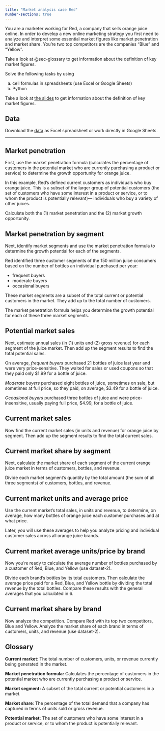 ```yaml
---
title: "Market analysis case Red"
number-sections: true
---
```


You are a marketer working for Red, a company that sells orange juice online. In order to develop a new online marketing strategy you first need to analyze and interpret some essential market figures like market penetration and market share. You’re two top competitors are the companies “Blue” and “Yellow”. 

::: {.callout-note}
Take a look at @sec-glossary to get information about the definition of key market figures.
:::

Solve the following tasks by using 

a) cell formulas in spreadsheets (use Excel or Google Sheets) 
b) Python 



::: {.callout-note}
Take a look at [the slides](/slide.qmd) to get information about the definition of key market figures.
:::

::: {.callout-tip}
## Data

Download the [data](https://docs.google.com/spreadsheets/d/1MlwDNgvhwJoQoh1_-HZsjKK5PW0ZdeQMKQ5GuQGP-94/edit?usp=sharing) as Excel spreadsheet or work directly in Google Sheets.
:::




---

## Market penetration

First, use the market penetration formula (calculates the percentage of customers in the potential market who are currently purchasing a product or service) to determine the growth opportunity for orange juice. 

In this example, Red’s defined current customers as individuals who buy orange juice. This is a subset of the larger group of potential customers (the set of customers who have some interest in a product or service, or to whom the product is potentially relevant)— individuals who buy a variety of other juices. 

Calculate both the (1) market penetration and the (2) market growth opportunity.

## Market penetration by segment

Next, identify market segments and use the market penetration formula to determine the growth potential for each of the segments.

Red identified three customer segments of the 150 million juice consumers based on the number of bottles an individual purchased per year: 

- frequent buyers
- moderate buyers 
- occasional buyers 

These market segments are a subset of the total current or potential customers in the market. They add up to the total number of customers. 

The market penetration formula helps you determine the growth potential for each of these three market segments.

## Potential market sales

Next, estimate annual sales (in (1) units and (2) gross revenue) for each segment of the juice market. Then add up the segment results to find the total potential sales. 

On average, *frequent buyers* purchased 21 bottles of juice last year and were very price-sensitive. They waited for sales or used coupons so that they paid only $1.99 for a bottle of juice. 

*Moderate buyers* purchased eight bottles of juice, sometimes on sale, but sometimes at full price, so they paid, on average, $3.49 for a bottle of juice. 

*Occasional buyers* purchased three bottles of juice and were price-insensitive, usually paying full price, $4.99, for a bottle of juice.

## Current market sales

Now find the current market sales (in units and revenue) for orange juice by segment. Then add up the segment results to find the total current sales.

## Current market share by segment

Next, calculate the market share of each segment of the current orange juice market in terms of customers, bottles, and revenue.

Divide each market segment’s quantity by the total amount (the sum of all three segments) of customers, bottles, and revenue.

## Current market units and average price

Use the current market’s total sales, in units and revenue, to determine, on average, how many bottles of orange juice each customer purchases and at what price. 

Later, you will use these averages to help you analyze pricing and individual customer sales across all orange juice brands.


## Current market average units/price by brand

Now you’re ready to calculate the average number of bottles purchased by a customer of Red, Blue, and Yellow (use dataset-2). 

Divide each brand’s bottles by its total customers. Then calculate the average price paid for a Red, Blue, and Yellow bottle by dividing the total revenue by the total bottles. Compare these results with the general averages that you calculated in  6.

## Current market share by brand

Now analyze the competition. Compare Red with its top two competitors, Blue and Yellow. Analyze the market share of each brand in terms of customers, units, and revenue (use dataset-2).


## Glossary {#sec-glossary}

**Current market**: The total number of customers, units, or revenue currently being generated in the market.

**Market penetration formula:** Calculates the percentage of customers in the potential market who are currently purchasing a product or service.

**Market segment:** A subset of the total current or potential customers in a market.

**Market share**: The percentage of the total demand that a company has captured in terms of units sold or gross revenue.

**Potential market:** The set of customers who have some interest in a product or service, or to whom the product is potentially relevant.
